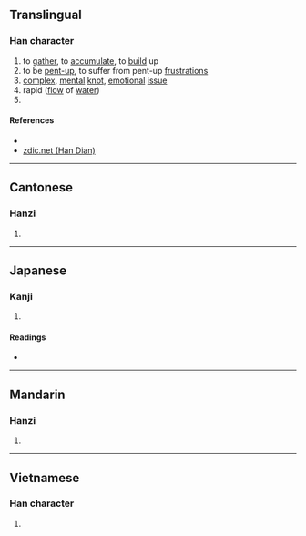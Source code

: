 {{character info/new}}
==Translingual==

===Han character===
{{Han char|rn=85|rad=水|as=10|sn=13|four=30163|canj=EYVW|ids=⿰氵畜}}

# to [[gather]], to [[accumulate]], to [[build]] up
# to be [[pent-up]], to suffer from pent-up [[frustration]]s
# [[complex]], [[mental]] [[knot]], [[emotional]] [[issue]]
# rapid ([[flow]] of [[water]])
# {{zh-only|滀仕|a [[placename]] in [[Vietnam]]}}

====References====
* {{Han ref|kx=0641.210|dkj=17999|dj=1049.020|hdz=31706.060|uh=6EC0|ud=28352|bh=DE47|bd=56903}}
* [http://www.zdic.net/z/1d/js/6EC0.htm zdic.net (Han Dian)]

----

==Cantonese==

===Hanzi===
{{yue-hanzi|jyut=[[cuk1]]|y=chuk1}}

# {{defn|lang=yue|sort=水10}}

----

==Japanese==

===Kanji===
{{ja-kanji|grade=|rs=水10}}

# {{defn|lang=ja|sort=水10}}

====Readings====
* {{ja-readings|on=[[ちく]] (chiku)|kun=[[あつまる]] (atsumaru)}}

----

==Mandarin==

===Hanzi===
{{cmn-hanzi|pin=[[chù]] ([[chu4]])|wg=ch'u<sup>4</sup>}}

# {{defn|lang=cmn|sort=水10}}

----

==Vietnamese==

===Han character===
{{vi-readings|rs=水10| hanviet = sốc}}

# {{defn|lang=vi|sort=水10}}